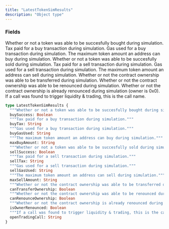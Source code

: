 ```yaml
---
title: "LatestTokenSimResults"
description: "Object type"
---
```


### Fields

<ResponseField name="buySuccess" type="Boolean">
  Whether or not a token was able to be succesfully bought during simulation.
</ResponseField>

<ResponseField name="buyTax" type="String">
  Tax paid for a buy transaction during simulation.
</ResponseField>

<ResponseField name="buyGasUsed" type="String">
  Gas used for a buy transaction during simulation.
</ResponseField>

<ResponseField name="maxBuyAmount" type="String">
  The maximum token amount an address can buy during simulation.
</ResponseField>

<ResponseField name="sellSuccess" type="Boolean">
  Whether or not a token was able to be succesfully sold during simulation.
</ResponseField>

<ResponseField name="sellTax" type="String">
  Tax paid for a sell transaction during simulation.
</ResponseField>

<ResponseField name="sellGasUsed" type="String">
  Gas used for a sell transaction during simulation.
</ResponseField>

<ResponseField name="maxSellAmount" type="String">
  The maximum token amount an address can sell during simulation.
</ResponseField>

<ResponseField name="canTransferOwnership" type="Boolean">
  Whether or not the contract ownership was able to be transferred during simulation.
</ResponseField>

<ResponseField name="canRenounceOwnership" type="Boolean">
  Whether or not the contract ownership was able to be renounced during simulation.
</ResponseField>

<ResponseField name="isOwnerRenounced" type="Boolean">
  Whether or not the contract ownership is already renounced during simulation (owner is 0x0).
</ResponseField>

<ResponseField name="openTradingCall" type="String">
  If a call was found to trigger liquidity & trading, this is the call name.
</ResponseField>


```graphql LatestTokenSimResults
type LatestTokenSimResults {
  """Whether or not a token was able to be succesfully bought during simulation."""
  buySuccess: Boolean
  """Tax paid for a buy transaction during simulation."""
  buyTax: String
  """Gas used for a buy transaction during simulation."""
  buyGasUsed: String
  """The maximum token amount an address can buy during simulation."""
  maxBuyAmount: String
  """Whether or not a token was able to be succesfully sold during simulation."""
  sellSuccess: Boolean
  """Tax paid for a sell transaction during simulation."""
  sellTax: String
  """Gas used for a sell transaction during simulation."""
  sellGasUsed: String
  """The maximum token amount an address can sell during simulation."""
  maxSellAmount: String
  """Whether or not the contract ownership was able to be transferred during simulation."""
  canTransferOwnership: Boolean
  """Whether or not the contract ownership was able to be renounced during simulation."""
  canRenounceOwnership: Boolean
  """Whether or not the contract ownership is already renounced during simulation (owner is 0x0)."""
  isOwnerRenounced: Boolean
  """If a call was found to trigger liquidity & trading, this is the call name."""
  openTradingCall: String
}
```
